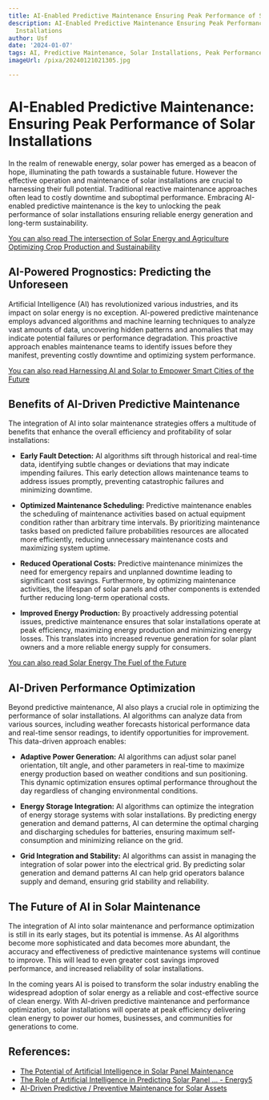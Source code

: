 ```yaml
---
title: AI-Enabled Predictive Maintenance Ensuring Peak Performance of Solar Installations
description: AI-Enabled Predictive Maintenance Ensuring Peak Performance of Solar
  Installations
author: Usf
date: '2024-01-07'
tags: AI, Predictive Maintenance, Solar Installations, Peak Performance
imageUrl: /pixa/20240121021305.jpg

---
```

# AI-Enabled Predictive Maintenance: Ensuring Peak Performance of  Solar Installations

In the  realm of renewable energy, solar power has  emerged as a beacon of hope, illuminating the path towards a sustainable future. However the effective operation and maintenance of solar installations are crucial to harnessing their full potential. Traditional reactive maintenance approaches often lead to costly downtime  and suboptimal performance.  Embracing AI-enabled predictive  maintenance is the key to unlocking the peak performance of solar installations ensuring reliable energy generation and long-term sustainability.

[You can also read The intersection of Solar Energy and  Agriculture Optimizing Crop  Production and Sustainability](The%20intersection%20of%20Solar%20Energy%20and%20Agriculture%20Optimizing%20Crop%20Production%20and%20Sustainability)


## AI-Powered Prognostics: Predicting the Unforeseen

Artificial Intelligence (AI) has revolutionized various industries, and its impact on solar energy is no exception. AI-powered predictive maintenance employs advanced algorithms and machine learning techniques to analyze vast amounts of data, uncovering hidden patterns and anomalies that may indicate potential failures or performance degradation. This proactive approach enables maintenance teams to identify issues before they manifest, preventing costly downtime and optimizing system performance.

[You can also read Harnessing AI and Solar to Empower Smart Cities of the Future](Harnessing%20AI%20and%20Solar%20to%20Empower%20Smart%20Cities%20of%20the%20Future)


## Benefits of AI-Driven Predictive Maintenance

The integration of  AI into solar maintenance strategies offers a multitude of  benefits that enhance the overall efficiency and profitability of solar  installations:

* **Early Fault Detection:** AI  algorithms  sift through historical and real-time data, identifying subtle changes or deviations that may indicate impending failures.  This early detection allows maintenance teams to address issues promptly, preventing catastrophic failures and minimizing downtime.

*  **Optimized Maintenance Scheduling:** Predictive maintenance enables  the scheduling of maintenance activities based on actual equipment condition rather than arbitrary time intervals. By prioritizing maintenance  tasks based on predicted failure probabilities resources are allocated more efficiently,  reducing unnecessary maintenance  costs and maximizing system uptime.

* **Reduced Operational  Costs:** Predictive maintenance minimizes the need for emergency repairs and unplanned downtime leading to significant cost savings. Furthermore, by optimizing maintenance activities, the lifespan  of solar panels and other components is extended further reducing long-term operational  costs.

* **Improved Energy Production:** By proactively addressing potential issues, predictive maintenance ensures that solar installations operate at peak efficiency, maximizing energy production and minimizing energy losses. This translates into increased revenue generation for  solar plant owners and a more reliable  energy supply  for consumers.

[You can also read  Solar Energy The Fuel of the Future](Solar%20Energy%20The%20Fuel%20of%20the%20Future)


##  AI-Driven Performance Optimization

Beyond predictive maintenance, AI also plays a crucial role in optimizing the performance of solar installations. AI  algorithms can analyze data from various sources, including weather forecasts historical performance data and real-time  sensor readings, to identify opportunities for  improvement. This  data-driven  approach enables:

*  **Adaptive Power Generation:** AI algorithms  can adjust solar panel orientation, tilt angle, and other parameters in real-time to maximize energy production based on weather conditions  and sun positioning. This dynamic optimization ensures optimal performance  throughout the day regardless of changing environmental conditions.

* **Energy Storage Integration:** AI  algorithms  can  optimize the  integration  of energy storage systems with solar installations. By predicting energy  generation and demand  patterns, AI can determine the optimal charging and  discharging schedules for batteries, ensuring maximum self-consumption and minimizing reliance on the grid.

* **Grid  Integration and  Stability:** AI algorithms can assist in managing the integration  of solar power into the electrical grid. By predicting solar generation and demand patterns AI can help  grid operators  balance supply and demand,  ensuring grid stability and  reliability.

## The Future of AI in Solar Maintenance

The integration of AI into  solar maintenance and performance optimization is still in its early stages,  but  its potential is immense. As  AI algorithms become more sophisticated and data becomes  more  abundant, the accuracy and effectiveness of predictive maintenance  systems will continue to improve. This will lead  to even greater cost savings improved performance, and increased reliability of solar installations.

In  the coming  years AI is poised to transform the  solar industry enabling  the widespread adoption of solar energy as a reliable and cost-effective source of clean energy. With AI-driven predictive maintenance and performance optimization, solar installations will operate at peak efficiency delivering clean  energy  to  power our homes, businesses, and communities for generations to come.

## References:
- [The Potential of Artificial Intelligence in Solar Panel Maintenance](https://utilitiesone.com/the-potential-of-artificial-intelligence-in-solar-panel-maintenance)
- [The Role of Artificial Intelligence in Predicting Solar Panel ... - Energy5](https://energy5.com/the-role-of-artificial-intelligence-in-predicting-solar-panel-performance)
- [AI-Driven Predictive / Preventive Maintenance for Solar Assets](https://www.linkedin.com/pulse/ai-driven-predictive-preventive-maintenance-solar-m-el-haddad)
